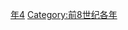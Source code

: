 {{Catnav|頁面分類|历史|歷史時代|年|前8世纪各年}}

{{catmore}}

[[Category:前760年代|年4]]
[[Category:前8世纪各年|Category:前8世纪各年]]